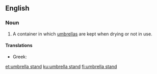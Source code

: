 ==English==

===Noun===
{{en-noun}}

# A container in which [[umbrella]]s are kept when drying or not in use.

====Translations====
{{trans-top}}
* Greek: {{t|el|ομπρελοθήκη|sc=Grek}}
{{trans-mid}}
{{trans-bottom}}

[[et:umbrella stand]]
[[ku:umbrella stand]]
[[fi:umbrella stand]]